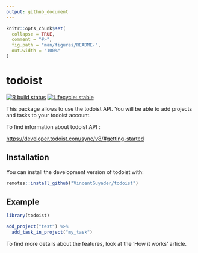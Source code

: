 ```yaml
---
output: github_document
---
```


<!-- README.md is generated from README.Rmd. Please edit that file -->

```r
knitr::opts_chunk$set(
  collapse = TRUE,
  comment = "#>",
  fig.path = "man/figures/README-",
  out.width = "100%"
)
```

# todoist

<!-- badges: start -->
[![R build status](https://github.com/VincentGuyader/todoist/workflows/R-CMD-check/badge.svg)](https://github.com/VincentGuyader/todoist/actions)
[![Lifecycle: stable](https://img.shields.io/badge/lifecycle-stable-brightgreen.svg)](https://www.tidyverse.org/lifecycle/#stable)
<!-- badges: end -->

This package allows to use the todoist API. You will be able to add projects and tasks to your todoist account. 

To find information about todoist API :

<https://developer.todoist.com/sync/v8/#getting-started>

## Installation

You can install the development version of todoist with:

``` r
remotes::install_github("VincentGuyader/todoist")
```

## Example

```r
library(todoist)

add_project("test") %>%
  add_task_in_project("my_task")
```

To find more details about the features, look at the 'How it works' article.
